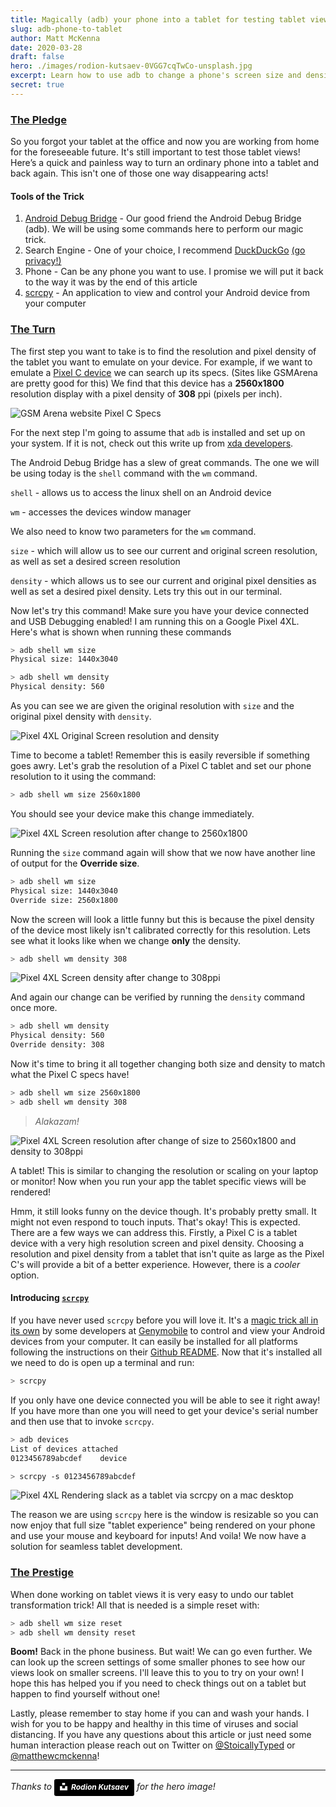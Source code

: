 ```yaml
---
title: Magically (adb) your phone into a tablet for testing tablet views!
slug: adb-phone-to-tablet
author: Matt McKenna
date: 2020-03-28
draft: false
hero: ./images/rodion-kutsaev-0VGG7cqTwCo-unsplash.jpg
excerpt: Learn how to use adb to change a phone's screen size and density to render tablet views.
secret: true
---
```


### [The Pledge](https://youtu.be/LV-cXixgrho)
So you forgot your tablet at the office and now you are working from home for the foreseeable future. It's still important to test those tablet views! Here’s a quick and painless way to turn an ordinary phone into a tablet and back again. This isn't one of those one way disappearing acts!

#### Tools of the Trick
1. [Android Debug Bridge](https://developer.android.com/studio/command-line/adb) - Our good friend the Android Debug Bridge (adb). We will be using some commands here to perform our magic trick.
2. Search Engine - One of your choice, I recommend [DuckDuckGo](https://duckduckgo.com/) [(go privacy!)](https://duckduckgo.com/privacy)
3. Phone - Can be any phone you want to use. I promise we will put it back to the way it was by the end of this article
4. [scrcpy](https://github.com/Genymobile/scrcpy) - An application to view and control your Android device from your computer

### [The Turn](https://youtu.be/LV-cXixgrho)
The first step you want to take is to find the resolution and pixel density of the tablet you want to emulate on your device. For example, if we want to emulate a [Pixel C device](https://www.gsmarena.com/google_pixel_c-7826.php) we can search up its specs. (Sites like GSMArena are pretty good for this) We find that this device has a **2560x1800** resolution display with a pixel density of **308** ppi (pixels per inch).

<div className="Image__Medium">
  <img
    src="./images/gsmarena-pixelc-specs.png"
    title="GSM Arena Pixel C Specs"
    alt="GSM Arena website Pixel C Specs"
  />
</div>

For the next step I'm going to assume that `adb` is installed and set up on your system. If it is not, check out this write up from [xda developers](https://www.xda-developers.com/install-adb-windows-macos-linux/).

The Android Debug Bridge has a slew of great commands. The one we will be using today is the `shell` command with the `wm` command.

`shell` - allows us to access the linux shell on an Android device

`wm` - accesses the devices window manager

We also need to know two parameters for the `wm` command.

`size` - which will allow us to see our current and original screen resolution, as well as set a desired screen resolution

`density` - which allows us to see our current and original pixel densities as well as set a desired pixel density.
Lets try this out in our terminal.

Now let's try this command! Make sure you have your device connected and USB Debugging enabled! I am running this on a Google Pixel 4XL. Here's what is shown when running these commands

```bash
> adb shell wm size
Physical size: 1440x3040

> adb shell wm density
Physical density: 560
``` 
As you can see we are given the original resolution with `size` and the original pixel density with `density`. 

<div className="Image__Small">
  <img
    src="./images/no_change.png"
    title="Pixel 4XL Original Screen resolution and density"
    alt="Pixel 4XL Original Screen resolution and density"
  />
</div>

Time to become a tablet! Remember this is easily reversible if something goes awry.
Let's grab the resolution of a Pixel C tablet and set our phone resolution to it using the command:

```bash
> adb shell wm size 2560x1800
```

You should see your device make this change immediately.

<div className="Image__Small">
  <img
    src="./images/size_change.png"
    title="Pixel 4XL Screen resolution after change"
    alt="Pixel 4XL Screen resolution after change to 2560x1800"
  />
</div>

Running the `size` command again will show that we now have another line of output for the **Override size**.

```bash
> adb shell wm size
Physical size: 1440x3040
Override size: 2560x1800
```

Now the screen will look a little funny but this is because the pixel density of the device most likely isn't calibrated correctly for this resolution.  Lets see what it looks like when we change **only** the density.

```bash
> adb shell wm density 308
```

<div className="Image__Small">
  <img
    src="./images/density_change_smaller.png"
    title="Pixel 4XL Screen density after change"
    alt="Pixel 4XL Screen density after change to 308ppi"
  />
</div>


And again our change can be verified by running the `density` command once more.
```bash
> adb shell wm density
Physical density: 560
Override density: 308
```

Now it's time to bring it all together changing both size and density to match what the Pixel C specs have!

```bash
> adb shell wm size 2560x1800
> adb shell wm density 308
``` 

> *Alakazam!* 

<div className="Image__Small">
  <img
    src="./images/pixel_c_both_change.png"
    title="Pixel 4XL Screen resolution and density after change"
    alt="Pixel 4XL Screen resolution after change of size to 2560x1800 and density to 308ppi"
  />
</div>

A tablet! This is similar to changing the resolution or scaling on your laptop or monitor! Now when you run your app the tablet specific views will be rendered!

Hmm, it still looks funny on the device though. It's probably pretty small. It might not even respond to touch inputs. That's okay! This is expected. There are a few ways we can address this. Firstly, a Pixel C is a tablet device with a very high resolution screen and pixel density. Choosing a resolution and pixel density from a tablet that isn't quite as large as the Pixel C's will provide a bit of a better experience. However, there is a *cooler* option.

#### Introducing [`scrcpy`](https://github.com/Genymobile/scrcpy)
If you have never used `scrcpy` before you will love it. It's a [magic trick all in its own](https://blog.rom1v.com/2018/03/introducing-scrcpy/) by some developers at [Genymobile](https://github.com/Genymobile) to control and view your Android devices from your computer. It can easily be installed for all platforms following the instructions on their [Github README](https://github.com/Genymobile/scrcpy/blob/master/README.md).
Now that it's installed all we need to do is open up a terminal and run:

```bash
> scrcpy
```
If you only have one device connected you will be able to see it right away! If you have more than one you will need to get your device's serial number and then use that to invoke `scrcpy`.

```bash
> adb devices
List of devices attached
0123456789abcdef	device

> scrcpy -s 0123456789abcdef
```

<div className="Image__Medium">
  <img
    src="./images/tablet_layout_demo.png"
    title="Pixel 4XL Rendering slack as a tablet via scrcpy on a mac desktop"
    alt="Pixel 4XL Rendering slack as a tablet via scrcpy on a mac desktop"
  />
</div>


The reason we are using `scrcpy` here is the window is resizable so you can now enjoy that full size "tablet experience" being rendered on your phone and use your mouse and keyboard for inputs!
And voila! We now have a solution for seamless tablet development. 

### [The Prestige](https://youtu.be/LV-cXixgrho)
When done working on tablet views it is very easy to undo our tablet transformation trick! All that is needed is a simple reset with:

```bash
> adb shell wm size reset
> adb shell wm density reset
```

**Boom!** Back in the phone business.
But wait! We can go even further. We can look up the screen settings of some smaller phones to see how our views look on smaller screens. I'll leave this to you to try on your own!
I hope this has helped you if you need to check things out on a tablet but happen to find yourself without one!

Lastly, please remember to stay home if you can and wash your hands. I wish for you to be happy and healthy in this time of viruses and social distancing. If you have any questions about this article or just need some human interaction please reach out on Twitter on [@StoicallyTyped](https://twitter.com/StoicallyTyped) or [@matthewcmckenna](https://twitter.com/matthewcmckenna)!


---
*Thanks to <a style="background-color:black;color:white;text-decoration:none;padding:4px 6px;font-family:-apple-system, BlinkMacSystemFont, &quot;San Francisco&quot;, &quot;Helvetica Neue&quot;, Helvetica, Ubuntu, Roboto, Noto, &quot;Segoe UI&quot;, Arial, sans-serif;font-size:12px;font-weight:bold;line-height:1.2;display:inline-block;border-radius:3px" href="https://unsplash.com/@frostroomhead?utm_medium=referral&amp;utm_campaign=photographer-credit&amp;utm_content=creditBadge" target="_blank" rel="noopener noreferrer" title="Download free do whatever you want high-resolution photos from Rodion Kutsaev"><span style="display:inline-block;padding:2px 3px"><svg xmlns="http://www.w3.org/2000/svg" style="height:12px;width:auto;position:relative;vertical-align:middle;top:-2px;fill:white" viewBox="0 0 32 32"><title>unsplash-logo</title><path d="M10 9V0h12v9H10zm12 5h10v18H0V14h10v9h12v-9z"></path></svg></span><span style="display:inline-block;padding:2px 3px">Rodion Kutsaev</span></a> for the hero image!*